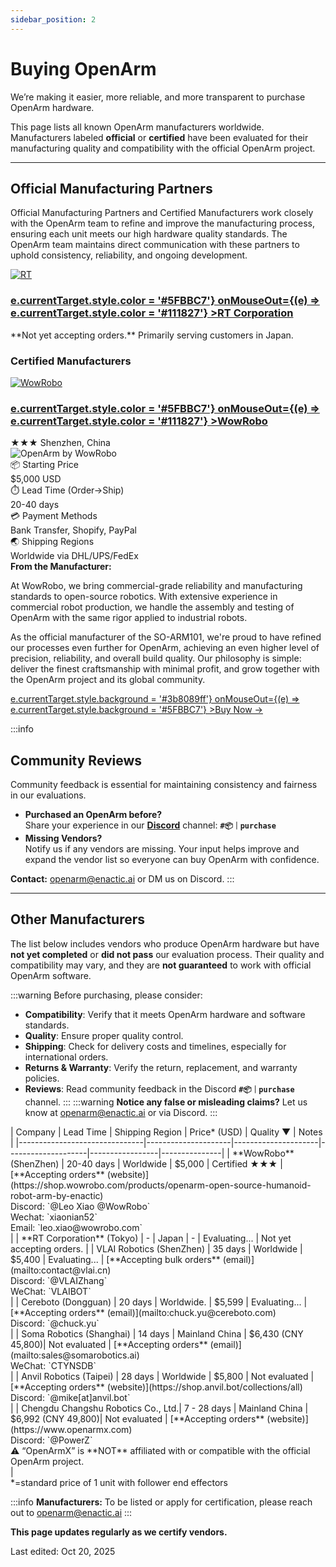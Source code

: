 ```yaml
---
sidebar_position: 2
---
```


# Buying OpenArm
We’re making it easier, more reliable, and more transparent to purchase OpenArm hardware.

This page lists all known OpenArm manufacturers worldwide. Manufacturers labeled **official** or **certified** have been evaluated for their manufacturing quality and compatibility with the official OpenArm project.

---

## Official Manufacturing Partners
Official Manufacturing Partners and Certified Manufacturers work closely with the OpenArm team to refine and improve the manufacturing process, ensuring each unit meets our high hardware quality standards. The OpenArm team maintains direct communication with these partners to uphold consistency, reliability, and ongoing development.
<div style={{
  display: 'flex',
  flexDirection: 'column',
  marginTop: '2rem',
  marginBottom: '2rem'
}}>
  <div style={{
    border: '2px solid #ebebeb',
    borderRadius: '1rem',
    padding: '2rem',
    background: '#fff',
    boxShadow: '0 4px 10px rgba(0,0,0,0.1)'
  }}>
    <div style={{
      display: 'flex',
      alignItems: 'center',
      gap: '1.5rem',
      flexWrap: 'wrap'
    }}>
      <a
        href="https://en.rt-net.jp/"
        target="_blank"
        rel="noopener noreferrer"
        style={{ textDecoration: 'none' }}
      >
        <div style={{
          width: '120px',
          height: '120px',
          borderRadius: '1rem',
          overflow: 'hidden',
          display: 'flex',
          alignItems: 'center',
          justifyContent: 'center',
          background: '#262626'
        }}>
          <img
            src="/img/purchase/rt.png"
            alt="RT"
            style={{ width: '100%', height: '100%', objectFit: 'contain' }}
          />
        </div>
      </a>
      <div style={{ flex: 1, minWidth: '200px' }}>
        <h3 style={{ margin: 0, fontSize: '1.5rem', color: '#111827' }}>
          <a
            href="https://en.rt-net.jp/"
            target="_blank"
            rel="noopener noreferrer"
            style={{
              color: '#111827',
              textDecoration: 'none',
              transition: 'color 0.2s ease'
            }}
            onMouseOver={(e) => e.currentTarget.style.color = '#5FBBC7'}
            onMouseOut={(e) => e.currentTarget.style.color = '#111827'}
          >RT Corporation</a>
        </h3>
        <div style={{
          display: 'flex',
          alignItems: 'center',
          gap: '0.5rem',
          marginTop: '1rem'
        }}>
          <span style={{ color: '#6b7280', fontSize: '0.9rem' }}> **Not yet accepting orders.**  
          Primarily serving customers in Japan.</span> 
        </div>
      </div>
    </div>
  </div>
</div>

### Certified Manufacturers
<div style={{
  display: 'flex',
  flexDirection: 'column',
  marginTop: '1rem',
  marginBottom: '3rem'
}}>
  <div style={{
    border: '2px solid #ebebeb',
    borderRadius: '1rem',
    padding: '2rem',
    background: '#fff',
    boxShadow: '0 4px 10px rgba(0,0,0,0.1)'
  }}>
    <div style={{
      display: 'flex',
      alignItems: 'center',
      gap: '1.5rem',
      flexWrap: 'wrap'
    }}>
      <a
        href="https://shop.wowrobo.com/products/openarm-open-source-humanoid-robot-arm-by-enactic"
        target="_blank"
        rel="noopener noreferrer"
        style={{ textDecoration: 'none' }}
      >
        <div style={{
          width: '120px',
          height: '120px',
          borderRadius: '1rem',
          overflow: 'hidden',
          display: 'flex',
          alignItems: 'center',
          justifyContent: 'center',
          background: '#262626'
        }}>
          <img
            src="/img/purchase/wowrobo.png"
            alt="WowRobo"
            style={{ width: '100%', height: '100%', objectFit: 'contain' }}
          />
        </div>
      </a>
      <div style={{flex: 1, minWidth: '200px', position: 'relative', top: '8px'}}>
        <h3 style={{ margin: 0, fontSize: '1.5rem', color: '#111827' }}>
          <a
            href="https://shop.wowrobo.com/products/openarm-open-source-humanoid-robot-arm-by-enactic"
            target="_blank"
            rel="noopener noreferrer"
            style={{
              color: '#111827',
              textDecoration: 'none',
              transition: 'color 0.2s ease'
            }}
            onMouseOver={(e) => e.currentTarget.style.color = '#5FBBC7'}
            onMouseOut={(e) => e.currentTarget.style.color = '#111827'}
          >WowRobo</a>
        </h3>
        <div style={{
          display: 'flex',
          alignItems: 'center',
          gap: '0.5rem',
          marginTop: '1rem'
        }}>
          <span style={{ color: 'orange', fontSize: '1.2rem' }}>★★★</span>  
          <span style={{ color: '#6b7280', fontSize: '0.9rem' }}>Shenzhen, China</span>
        </div>
      </div>
    </div>
    <div style={{ marginTop: '1.75rem', marginBottom: '1rem' }}>
      <img 
        src="/img/purchase/wowrobo_openarm.png"
        alt="OpenArm by WowRobo"
        style={{
          width: '100%',
          borderRadius: '0.75rem',
          boxShadow: '0 2px 8px rgba(0,0,0,0.1)',
          objectFit: 'cover'
        }}
      />
    </div>
    <div style={{
      background: '#f9fafb',
      borderRadius: '0.75rem',
      padding: '1.25rem',
      marginTop: '1.5rem'
    }}>
      <div style={{
        display: 'grid',
        gridTemplateColumns: 'repeat(auto-fit, minmax(200px, 1fr))',
        gap: '1rem',
        fontSize: '0.9rem'
      }}>
        <div>
          <div style={{ color: '#6b7280' }}>📦 Starting Price</div>
          <div style={{ fontWeight: '600' }}>$5,000 USD</div>
        </div>
        <div>
          <div style={{ color: '#6b7280' }}>⏱️ Lead Time (Order→Ship)</div>
          <div style={{ fontWeight: '600' }}>20-40 days</div>
        </div>
        <div>
          <div style={{ color: '#6b7280' }}>💳 Payment Methods</div>
          <div style={{ fontWeight: '600' }}>Bank Transfer, Shopify, PayPal</div>
        </div>
        <div>
          <div style={{ color: '#6b7280' }}>🌏 Shipping Regions</div>
          <div style={{ fontWeight: '600' }}>Worldwide via DHL/UPS/FedEx</div>
        </div>
      </div>
    </div>
    <div style={{
      marginTop: '1.5rem',
      fontSize: '0.95rem',
      lineHeight: '1.6',
      color: '#374151'
    }}>
      <strong>From the Manufacturer:</strong>
      <p style={{ marginTop: '0.5rem' }}>
        At WowRobo, we bring commercial-grade reliability and manufacturing standards to open-source robotics. With extensive experience in commercial robot production, we handle the assembly and testing of OpenArm with the same rigor applied to industrial robots.
      </p>
      <p style={{ marginTop: '0.5rem' }}>
        As the official manufacturer of the SO-ARM101, we're proud to have refined our processes even further for OpenArm, achieving an even higher level of precision, reliability, and overall build quality. Our philosophy is simple: deliver the finest craftsmanship with minimal profit, and grow together with the OpenArm project and its global community.
      </p>
    </div>
    <a
      href="https://shop.wowrobo.com/products/openarm-open-source-humanoid-robot-arm-by-enactic"
      target="_blank"
      rel="noopener noreferrer"
      style={{
        display: 'block',
        width: '50%',
        margin: '1.5rem auto 0',
        padding: '0.85rem',
        background: '#5FBBC7',
        color: 'white',
        border: 'none',
        borderRadius: '0.6rem',
        fontWeight: '600',
        fontSize: '1rem',
        textAlign: 'center',
        textDecoration: 'none',
        transition: 'background 0.2s ease'
      }}
      onMouseOver={(e) => e.currentTarget.style.background = '#3b8089ff'}
      onMouseOut={(e) => e.currentTarget.style.background = '#5FBBC7'}
    >Buy Now →</a>
  </div>
</div>

:::info
## Community Reviews
Community feedback is essential for maintaining consistency and fairness in our evaluations.  

- **Purchased an OpenArm before?**  
Share your experience in our [**Discord**](https://discord.gg/GmYa262ETH) channel: **`#📦｜purchase`**  
- **Missing Vendors?**  
Notify us if any vendors are missing. Your input helps improve and expand the vendor list so everyone can buy OpenArm with confidence.  

**Contact:** openarm@enactic.ai or DM us on Discord.
:::

---

## Other Manufacturers
The list below includes vendors who produce OpenArm hardware but have **not yet completed** or **did not pass** our evaluation process. Their quality and compatibility may vary, and they are **not guaranteed** to work with official OpenArm software.  

:::warning
Before purchasing, please consider:  
- **Compatibility**: Verify that it meets OpenArm hardware and software standards.  
- **Quality**: Ensure proper quality control.
- **Shipping**: Check for delivery costs and timelines, especially for international orders.  
- **Returns & Warranty**: Verify the return, replacement, and warranty policies.
- **Reviews**: Read community feedback in the Discord **`#📦｜purchase`**   channel.
:::
:::warning
**Notice any false or misleading claims?** Let us know at openarm@enactic.ai or via Discord.
:::
<div style={{overflowX: 'auto', marginTop: '3rem'}}>
  | Company                       | Lead Time           | Shipping Region     | Price* (USD)        |  Quality ▼     | Notes    |
  |-------------------------------|---------------------|---------------------|--------------------|-----------------|---------------|
  | **WowRobo** (ShenZhen)        | 20-40 days          | Worldwide           | $5,000             | Certified <span style={{color: 'orange'}}>★★★</span> | [**Accepting orders** (website)](https://shop.wowrobo.com/products/openarm-open-source-humanoid-robot-arm-by-enactic)<div>Discord: `@Leo Xiao @WowRobo`</div><div>Wechat: `xiaonian52`</div><div>Email: `leo.xiao@wowrobo.com`</div>|
  | **RT Corporation** (Tokyo)    | -                   | Japan               | -                  | Evaluating...   | Not yet accepting orders. |
  | VLAI Robotics (ShenZhen)      | 35 days             | Worldwide           | $5,400             | Evaluating...   | [**Accepting bulk orders** (email)](mailto:contact@vlai.cn)<div>Discord: `@VLAIZhang`</div><div>WeChat: `VLAIBOT`</div>|
  | Cereboto (Dongguan)           | 20 days             | Worldwide.          | $5,599             | Evaluating...   | [**Accepting orders** (email)](mailto:chuck.yu@cereboto.com)<div>Discord: `@chuck.yu`</div> |
  | Soma Robotics (Shanghai)      | 14 days             | Mainland China      | $6,430 (CNY 45,800)| Not evaluated   | [**Accepting orders** (email)](mailto:sales@somarobotics.ai)<div>WeChat: `CTYNSDB`</div>|
  | Anvil Robotics (Taipei)       | 28 days             | Worldwide           | $5,800             | Not evaluated   | [**Accepting orders** (website)](https://shop.anvil.bot/collections/all)<div>Discord: `@mike[at]anvil.bot`</div>|
  | Chengdu Changshu Robotics Co., Ltd.| 7 - 28 days    | Mainland China      | $6,992 (CNY 49,800)| Not evaluated   | [**Accepting orders** (website)](https://www.openarmx.com)<div>Discord: `@PowerZ`</div><div>⚠️ “OpenArmX” is **NOT** affiliated with or compatible with the official OpenArm project.</div>|
</div>
*=standard price of 1 unit with follower end effectors

:::info
**Manufacturers:** To be listed or apply for certification, please reach out to openarm@enactic.ai
:::

<div style={{padding: '1.5rem', background: '#f9fafb', borderRadius: '0.5rem', marginTop: '2rem', textAlign: 'center'}}>

**This page updates regularly as we certify vendors.**

Last edited: Oct 20, 2025

</div>

